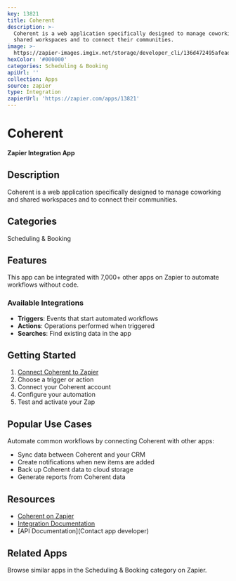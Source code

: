 ```yaml
---
key: 13821
title: Coherent
description: >-
  Coherent is a web application specifically designed to manage coworking and
  shared workspaces and to connect their communities.
image: >-
  https://zapier-images.imgix.net/storage/developer_cli/136d472495afeadfefe64fdbed3d106f_4.png?auto=format%2Ccompress&ixlib=python-3.0.0&q=50
hexColor: '#000000'
categories: Scheduling & Booking
apiUrl: ''
collection: Apps
source: zapier
type: Integration
zapierUrl: 'https://zapier.com/apps/13821'
---
```

# Coherent

**Zapier Integration App**

## Description

Coherent is a web application specifically designed to manage coworking and shared workspaces and to connect their communities.

## Categories

Scheduling & Booking

## Features

This app can be integrated with 7,000+ other apps on Zapier to automate workflows without code.

### Available Integrations

- **Triggers**: Events that start automated workflows
- **Actions**: Operations performed when triggered
- **Searches**: Find existing data in the app

## Getting Started

1. [Connect Coherent to Zapier](https://zapier.com/apps/13821)
2. Choose a trigger or action
3. Connect your Coherent account
4. Configure your automation
5. Test and activate your Zap

## Popular Use Cases

Automate common workflows by connecting Coherent with other apps:

- Sync data between Coherent and your CRM
- Create notifications when new items are added
- Back up Coherent data to cloud storage
- Generate reports from Coherent data

## Resources

- [Coherent on Zapier](https://zapier.com/apps/13821)
- [Integration Documentation](https://zapier.com/apps/13821/integrations)
- [API Documentation](Contact app developer)

## Related Apps

Browse similar apps in the Scheduling & Booking category on Zapier.

